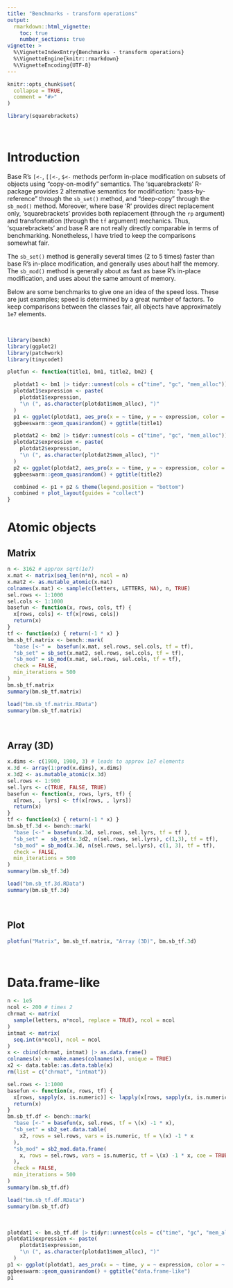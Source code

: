 ```yaml
---
title: "Benchmarks - transform operations"
output:
  rmarkdown::html_vignette:
    toc: true
    number_sections: true
vignette: >
  %\VignetteIndexEntry{Benchmarks - transform operations}
  %\VignetteEngine{knitr::rmarkdown}
  %\VignetteEncoding{UTF-8}
---
```


```r
knitr::opts_chunk$set(
  collapse = TRUE,
  comment = "#>"
)
```

```r
library(squarebrackets)
```


&nbsp;

# Introduction


Base R's `[<-`, `[[<-`, `$<-` methods perform in-place modification on subsets of objects using "copy-on-modify" semantics. The 'squarebrackets' R-package provides 2 alternative semantics for modification: "pass-by-reference" through the `sb_set()` method, and "deep-copy" through the `sb_mod()` method. Moreover, where base 'R' provides direct replacement only, 'squarebrackets' provides both replacement (through the `rp` argument) and transformation (through the `tf` argument) mechanics. Thus, 'squarebrackets' and base R are not really directly comparable in terms of benchmarking. Nonetheless, I have tried to keep the comparisons somewhat fair.

The `sb_set()` method is generally several times (2 to 5 times) faster than base R's in-place modification, and generally uses about half the memory. The `sb_mod()` method is generally about as fast as base R's in-place modification, and uses about the same amount of memory.


Below are some benchmarks to give one an idea of the speed loss. These are just examples; speed is determined by a great number of factors. To keep comparisons between the classes fair, all objects have approximately `1e7` elements.


&nbsp;

```r
library(bench)
library(ggplot2)
library(patchwork)
library(tinycodet)
```

```r

plotfun <- function(title1, bm1, title2, bm2) {

  plotdat1 <- bm1 |> tidyr::unnest(cols = c("time", "gc", "mem_alloc"))
  plotdat1$expression <- paste(
    plotdat1$expression,
    "\n (", as.character(plotdat1$mem_alloc), ")"
  )
  p1 <- ggplot(plotdat1, aes_pro(x = ~ time, y = ~ expression, color = ~ gc)) +
  ggbeeswarm::geom_quasirandom() + ggtitle(title1)

  plotdat2 <- bm2 |> tidyr::unnest(cols = c("time", "gc", "mem_alloc"))
  plotdat2$expression <- paste(
    plotdat2$expression,
    "\n (", as.character(plotdat2$mem_alloc), ")"
  )
  p2 <- ggplot(plotdat2, aes_pro(x = ~ time, y = ~ expression, color = ~ gc)) +
  ggbeeswarm::geom_quasirandom() + ggtitle(title2)

  combined <- p1 + p2 & theme(legend.position = "bottom")
  combined + plot_layout(guides = "collect")
}

```

# Atomic objects

## Matrix

```r

n <- 3162 # approx sqrt(1e7)
x.mat <- matrix(seq_len(n*n), ncol = n)
x.mat2 <- as.mutable_atomic(x.mat)
colnames(x.mat) <- sample(c(letters, LETTERS, NA), n, TRUE)
sel.rows <- 1:1000
sel.cols <- 1:1000
basefun <- function(x, rows, cols, tf) {
  x[rows, cols] <- tf(x[rows, cols])
  return(x)
}
tf <- function(x) { return(-1 * x) }
bm.sb_tf.matrix <- bench::mark(
  "base [<-" =  basefun(x.mat, sel.rows, sel.cols, tf = tf),
  "sb_set" = sb_set(x.mat2, sel.rows, sel.cols, tf = tf),
  "sb_mod" = sb_mod(x.mat, sel.rows, sel.cols, tf = tf),
  check = FALSE,
  min_iterations = 500
)
bm.sb_tf.matrix
summary(bm.sb_tf.matrix)

```


```r
load("bm.sb_tf.matrix.RData")
summary(bm.sb_tf.matrix)
```


&nbsp;

## Array (3D)

```r

x.dims <- c(1900, 1900, 3) # leads to approx 1e7 elements
x.3d <- array(1:prod(x.dims), x.dims)
x.3d2 <- as.mutable_atomic(x.3d)
sel.rows <- 1:900
sel.lyrs <- c(TRUE, FALSE, TRUE)
basefun <- function(x, rows, lyrs, tf) {
  x[rows, , lyrs] <- tf(x[rows, , lyrs])
  return(x)
}
tf <- function(x) { return(-1 * x) }
bm.sb_tf.3d <- bench::mark(
  "base [<-" = basefun(x.3d, sel.rows, sel.lyrs, tf = tf ),
  "sb_set" =  sb_set(x.3d2, n(sel.rows, sel.lyrs), c(1,3), tf = tf),
  "sb_mod" = sb_mod(x.3d, n(sel.rows, sel.lyrs), c(1, 3), tf = tf),
  check = FALSE,
  min_iterations = 500
)
summary(bm.sb_tf.3d)

```

```r
load("bm.sb_tf.3d.RData")
summary(bm.sb_tf.3d)
```

&nbsp;

## Plot

```r
plotfun("Matrix", bm.sb_tf.matrix, "Array (3D)", bm.sb_tf.3d)
```


&nbsp;

# Data.frame-like


```r

n <- 1e5
ncol <- 200 # times 2
chrmat <- matrix(
  sample(letters, n*ncol, replace = TRUE), ncol = ncol
)
intmat <- matrix(
  seq.int(n*ncol), ncol = ncol
)
x <- cbind(chrmat, intmat) |> as.data.frame()
colnames(x) <- make.names(colnames(x), unique = TRUE)
x2 <- data.table::as.data.table(x)
rm(list = c("chrmat", "intmat"))

sel.rows <- 1:1000
basefun <- function(x, rows, tf) {
  x[rows, sapply(x, is.numeric)] <- lapply(x[rows, sapply(x, is.numeric)], tf)
  return(x)
}
bm.sb_tf.df <- bench::mark(
  "base [<-" = basefun(x, sel.rows, tf = \(x) -1 * x),
  "sb_set" = sb2_set.data.table(
    x2, rows = sel.rows, vars = is.numeric, tf = \(x) -1 * x
  ),
  "sb_mod" = sb2_mod.data.frame(
    x, rows = sel.rows, vars = is.numeric, tf = \(x) -1 * x, coe = TRUE
  ),
  check = FALSE,
  min_iterations = 500
)
summary(bm.sb_tf.df)
```

```r
load("bm.sb_tf.df.RData")
summary(bm.sb_tf.df)
```

&nbsp;


```r
plotdat1 <- bm.sb_tf.df |> tidyr::unnest(cols = c("time", "gc", "mem_alloc"))
plotdat1$expression <- paste(
    plotdat1$expression,
    "\n (", as.character(plotdat1$mem_alloc), ")"
  )
p1 <- ggplot(plotdat1, aes_pro(x = ~ time, y = ~ expression, color = ~ gc)) +
ggbeeswarm::geom_quasirandom() + ggtitle("data.frame-like")
p1
```

&nbsp;
